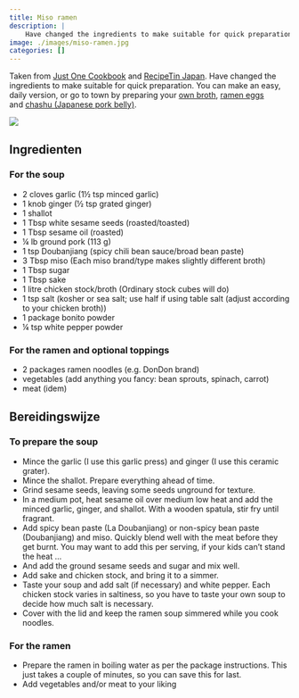 ```yaml
---
title: Miso ramen
description: |
    Have changed the ingredients to make suitable for quick preparation.
image: ./images/miso-ramen.jpg
categories: []
---
```


:::{.grid}
:::{.g-col-8}
Taken from [Just One Cookbook](https://www.justonecookbook.com/homemade-chashu-miso-ramen/#wprm-recipe-container-58184) and [RecipeTin Japan](https://japan.recipetineats.com/home-made-ramen-soup-recipe/). Have changed the ingredients to make suitable for quick preparation. You can make an easy, daily version, or go to town by preparing your [own broth](https://www.justonecookbook.com/homemade-chicken-stock/), [ramen eggs](https://www.justonecookbook.com/ramen-egg/) and [chashu (Japanese pork belly)](https://www.justonecookbook.com/homemade-chashu/).

:::
:::{.g-col-4}
![](./images/miso-ramen.jpg)
:::
:::

## Ingredienten

### For the soup

- 2 cloves garlic (1½ tsp minced garlic)
- 1 knob ginger (½ tsp grated ginger)
- 1 shallot
- 1 Tbsp white sesame seeds (roasted/toasted)
- 1 Tbsp sesame oil (roasted)
- ¼ lb ground pork (113 g)
- 1 tsp Doubanjiang (spicy chili bean sauce/broad bean paste)
- 3 Tbsp miso (Each miso brand/type makes slightly different broth)
- 1 Tbsp sugar
- 1 Tbsp sake
- 1 litre chicken stock/broth (Ordinary stock cubes will do)
- 1 tsp salt (kosher or sea salt; use half if using table salt (adjust according to your chicken broth))
- 1 package bonito powder
- ¼ tsp white pepper powder

### For the ramen and optional toppings
- 2 packages ramen noodles (e.g. DonDon brand)
- vegetables (add anything you fancy: bean sprouts, spinach, carrot)
- meat (idem)


## Bereidingswijze

### To prepare the soup

- Mince the garlic (I use this garlic press) and ginger (I use this ceramic grater).
- Mince the shallot. Prepare everything ahead of time.
- Grind sesame seeds, leaving some seeds unground for texture.
- In a medium pot, heat sesame oil over medium low heat and add the minced garlic, ginger, and shallot. With a wooden spatula, stir fry until fragrant.
- Add spicy bean paste (La Doubanjiang) or non-spicy bean paste (Doubanjiang) and miso. Quickly blend well with the meat before they get burnt. You may want to add this per serving, if your kids can't stand the heat ...
- And add the ground sesame seeds and sugar and mix well.
- Add sake and chicken stock, and bring it to a simmer.
- Taste your soup and add salt (if necessary) and white pepper. Each chicken stock varies in saltiness, so you have to taste your own soup to decide how much salt is necessary.
- Cover with the lid and keep the ramen soup simmered while you cook noodles.

### For the ramen

- Prepare the ramen in boiling water as per the package instructions. This just takes a couple of minutes, so you can save this for last.
- Add vegetables and/or meat to your liking